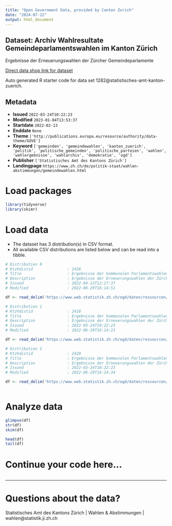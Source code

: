```yaml
---
title: "Open Government Data, provided by Canton Zurich"
date: "2024-07-22"
output: html_document
---
```


## Dataset: Archiv Wahlresultate Gemeindeparlamentswahlen im Kanton Zürich

Ergebnisse der Erneuerungswahlen der Zürcher Gemeindeparlamente

[Direct data shop link for dataset](https://www.zh.ch/de/politik-staat/statistik-daten/datenkatalog.html#/datasets/1282@statistisches-amt-kanton-zuerich)

Auto generated R starter code for data set 1282@statistisches-amt-kanton-zuerich.

## Metadata

- **Issued** `2022-03-24T10:22:23`
- **Modified** `2023-01-04T13:53:37`
- **Startdate** `2022-02-13`
- **Enddate** `None`
- **Theme** `['http://publications.europa.eu/resource/authority/data-theme/GOVE']`
- **Keyword** `['gemeinden', 'gemeindewahlen', 'kanton_zuerich', 'politik', 'politische_gemeinden', 'politische_parteien', 'wahlen', 'wahlergebnisse', 'wahlarchiv', 'demokratie', 'ogd']`
- **Publisher** `['Statistisches Amt des Kantons Zürich']`
- **Landingpage** `https://www.zh.ch/de/politik-staat/wahlen-abstimmungen/gemeindewahlen.html`


# Load packages

```r

library(tidyverse)
library(skimr)

```

# Load data

-   The dataset has 3 distribution(s) in CSV format.
-   All available CSV distributions are listed below and can be read into a tibble.

```r

# Distribution 0
# Ktzhdistid               : 2438
# Title                    : Ergebnisse der kommunalen Parlamentswahlen 2022
# Description              : Ergebnisse der Erneuerungswahlen der Zürcher Gemeindeparlamente. Abgebildet sind sämtliche über die den Gemeinden vom Kanton Zürich zur Verfügung gestellte Wahl- und Abstimmungssoftware abgewickelten Gemeindeparlamentswahlen 2022. Gemeinden sind nicht verpflichtet, die Wahlen mit besagter Software abzuwickeln. Ausserdem ist es möglich, dass gewählte Personen die Wahl ablehnen. Der rechtskräftig gewordene Ausgang einer Wahl wird lediglich von der entsprechenden Gemeinde publiziert.
# Issued                   : 2022-04-12T12:27:37
# Modified                 : 2022-06-29T16:14:51

df <- read_delim('https://www.web.statistik.zh.ch/ogd/daten/ressourcen/KTZH_00001282_00002438.csv')

# Distribution 1
# Ktzhdistid               : 2418
# Title                    : Ergebnisse der kommunalen Parlamentswahlen 2022 auf Ebene Kandidierende
# Description              : Ergebnisse der Erneuerungswahlen der Zürcher Gemeindeparlamente. Abgebildet sind sämtliche über die den Gemeinden vom Kanton Zürich zur Verfügung gestellte Wahl- und Abstimmungssoftware abgewickelten Gemeindeparlamentswahlen 2022. Gemeinden sind nicht verpflichtet, die Wahlen mit besagter Software abzuwickeln. Ausserdem ist es möglich, dass gewählte Personen die Wahl ablehnen. Der rechtskräftig gewordene Ausgang einer Wahl wird lediglich von der entsprechenden Gemeinde publiziert.
# Issued                   : 2022-03-24T10:22:23
# Modified                 : 2022-06-29T16:14:21

df <- read_delim('https://www.web.statistik.zh.ch/ogd/daten/ressourcen/KTZH_00001282_00002418.csv')

# Distribution 2
# Ktzhdistid               : 2420
# Title                    : Ergebnisse der kommunalen Parlamentswahlen 2022 auf Ebene Listen
# Description              : Ergebnisse der Erneuerungswahlen der Zürcher Gemeindeparlamente. Abgebildet sind sämtliche über die den Gemeinden vom Kanton Zürich zur Verfügung gestellte Wahl- und Abstimmungssoftware abgewickelten Gemeindeparlamentswahlen 2022. Gemeinden sind nicht verpflichtet, die Wahlen mit besagter Software abzuwickeln. Ausserdem ist es möglich, dass gewählte Personen die Wahl ablehnen. Der rechtskräftig gewordene Ausgang einer Wahl wird lediglich von der entsprechenden Gemeinde publiziert.
# Issued                   : 2022-03-24T10:22:23
# Modified                 : 2022-06-29T16:14:34

df <- read_delim('https://www.web.statistik.zh.ch/ogd/daten/ressourcen/KTZH_00001282_00002420.csv')



```

# Analyze data

```r

glimpse(df)
str(df)
skim(df)

head(df)
tail(df)

```

# Continue your code here...

```r

```

------------------------------------------------------------------------

# Questions about the data?

Statistisches Amt des Kantons Zürich | Wahlen & Abstimmungen | wahlen@statistik.ji.zh.ch
